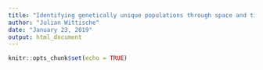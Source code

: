 ```yaml
---
title: "Identifying genetically unique populations through space and time"
author: "Julian Wittische"
date: "January 23, 2019"
output: html_document
---
```


```r
knitr::opts_chunk$set(echo = TRUE)
```


